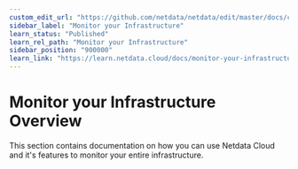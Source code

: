 ```yaml
---
custom_edit_url: "https://github.com/netdata/netdata/edit/master/docs/category-overview-pages/monitor-your-infrastructure.md"
sidebar_label: "Monitor your Infrastructure"
learn_status: "Published"
learn_rel_path: "Monitor your Infrastructure"
sidebar_position: "900000"
learn_link: "https://learn.netdata.cloud/docs/monitor-your-infrastructure"
---
```

# Monitor your Infrastructure Overview

This section contains documentation on how you can use Netdata Cloud and it's features to monitor your entire infrastructure.
